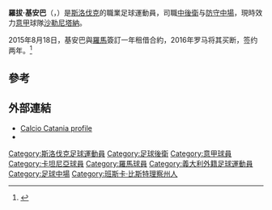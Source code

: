 {{noteta|G1=意甲
|T=zh-hans:诺伯特·真贝尔;zh-hk:羅拔·基安巴
|1=zh-hans:诺伯特·真贝尔;zh-hk:羅拔·基安巴
|2=zh-hans:真贝尔;zh-hk:基安巴
}}
{{Infobox football biography
 | name                 = 羅拔·基安巴<br />''Norbert Gyömbér''
 | image                = Norbert gyomber.jpg
 | image_size           = 150px
 | fullname             = 诺伯特·真贝尔<br>''Norbert Gyömbér''
 | height               = {{height|meters=1.89|precision=0}}
 | birth_date           = {{Birth date and age|1992|7|3|df=y}}
 | birth_place          = {{CSK}}[[雷武察|雷武察]]
 | currentclub          = [[沙勒尼塔納足球俱樂部|沙勒尼塔納]]
 | clubnumber           = 23
 | position             = [[中後衛|中後衛]]、[[防守中場|防守中場]]
 | youthyears1 = 1997–2006 | youthclubs1 = MFK Revúca
 | youthyears2 = 2006–2011 | youthclubs2 = [[班斯卡比斯特里察杜克拉足球俱樂部|班斯卡比斯特里察]]
 | years1 = 2011–2013  | clubs1 = [[班斯卡比斯特里察杜克拉足球俱樂部|班斯卡比斯特里察]] | caps1 = 44 | goals1 = 0
 | years2 = 2013–2015  | clubs2 = [[卡坦尼亞足球會|卡坦尼亞]]                           | caps2 = 26 | goals2 = 1
 | years3 = 2015–      | clubs3 = [[羅馬體育俱樂部|羅馬]]                               | caps3 = 6  | goals3 = 0
 | years4 = 2016–2017  | clubs4 = → [[佩斯卡拉足球會|佩斯卡拉]]（外租）                | caps4 = 10 | goals4 = 0
 | years5 = 2017       | clubs5 = → [[格羅茲尼艾卡馬特足球會|艾卡馬特]]（外租）        | caps5 = 7  | goals5 = 0
 | years6 = 2017–2018  | clubs6 = → [[巴里足球會|巴里]]（外租）                        | caps6 = 28 | goals6 = 1
 | years7 = 2018–2020  | clubs7 = → [[佩魯賈足球會|佩魯賈]]                    | caps7 = 54  | goals7 = 1
| years8 = 2020– | clubs8 = [[沙勒尼塔納足球俱樂部|沙勒尼塔納]] | caps8 = 35 | goals8 = 0
 | nationalyears1 = 2011      | nationalteam1 = [[斯洛伐克19歲以下國家足球隊|斯洛伐克U-19]] | nationalcaps1 = 4  | nationalgoals1 = 0
 | nationalyears2 = 2012–2013 | nationalteam2 = [[斯洛伐克21歲以下國家足球隊|斯洛伐克U-21]] | nationalcaps2 = 9 | nationalgoals2 = 0
 | nationalyears3 = 2014–     | nationalteam3 = [[斯洛伐克國家足球隊|斯洛伐克]]             | nationalcaps3 = 27 | nationalgoals3 = 0
 | club-update         = {{Chinese date|2018-06-20}}
 | nationalteam-update = {{Chinese date|2018-06-20}}
}}
'''羅拔·基安巴'''（{{lang-sk|Norbert Gyömbér}}，{{bd|1992年|7月3日}}）是[[斯洛伐克|斯洛伐克]]的職業足球運動員，司職[[中後衛|中後衛]]与[[防守中場|防守中場]]，現時效力[[意大利足球甲級聯賽|意甲]]球隊[[沙勒尼塔納足球俱樂部|沙勒尼塔納]]。

2015年8月18日，基安巴與[[羅馬體育會|羅馬]]簽訂一年租借合約，2016年罗马将其买断，签约两年。<ref>{{Cite web |url=http://www.profutbal.sk/ligy/ita2/clanok196064-Gyomber_bude_hrat_za_AS_Rim_Je_to_moja_velka_sanca.htm |title=存档副本 |access-date=2015-08-21 |archive-date=2016-07-31 |archive-url=https://web.archive.org/web/20160731054051/http://www.profutbal.sk/ligy/ita2/clanok196064-Gyomber_bude_hrat_za_AS_Rim_Je_to_moja_velka_sanca.htm |dead-url=no }}</ref>

==參考==
{{Reflist}}

==外部連結==
* [https://web.archive.org/web/20140214051911/http://ilcalciocatania.it/organico.php?id=73 Calcio Catania profile]
* {{Soccerway|norbert-gyomber/211263}}

<!--{{羅馬球員名單}}-->
{{萨勒尼塔纳球员名单}}
{{2016年歐洲國家盃斯洛伐克參賽名單}}
{{DEFAULTSORT:Gyomber, Norbert}}
[[Category:斯洛伐克足球運動員|Category:斯洛伐克足球運動員]]
[[Category:足球後衛|Category:足球後衛]]
[[Category:意甲球員|Category:意甲球員]]
[[Category:卡坦尼亞球員|Category:卡坦尼亞球員]]
[[Category:羅馬球員|Category:羅馬球員]]
[[Category:義大利外籍足球運動員|Category:義大利外籍足球運動員]]
[[Category:足球中場|Category:足球中場]]
[[Category:班斯卡·比斯特理察州人|Category:班斯卡·比斯特理察州人]]